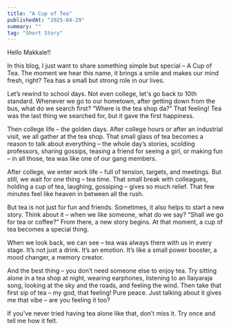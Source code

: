 ```yaml
---
title: "A Cup of Tea"
publishedAt: "2025-04-29"
summary: ""
tag: "Short Story"
---
```


Hello Makkale!!

In this blog, I just want to share something simple but special – A Cup of Tea. The moment we hear this name, it brings a smile and makes our mind fresh, right? Tea has a small but strong role in our lives.

Let’s rewind to school days. Not even college, let's go back to 10th standard. Whenever we go to our hometown, after getting down from the bus, what do we search first? “Where is the tea shop da?” That feeling! Tea was the last thing we searched for, but it gave the first happiness.

Then college life – the golden days. After college hours or after an industrial visit, we all gather at the tea shop. That small glass of tea becomes a reason to talk about everything – the whole day’s stories, scolding professors, sharing gossips, teasing a friend for seeing a girl, or making fun – in all those, tea was like one of our gang members.

After college, we enter work life – full of tension, targets, and meetings. But still, we wait for one thing – tea time. That small break with colleagues, holding a cup of tea, laughing, gossiping – gives so much relief. That few minutes feel like heaven in between all the rush.

But tea is not just for fun and friends. Sometimes, it also helps to start a new story. Think about it – when we like someone, what do we say? “Shall we go for tea or coffee?” From there, a new story begins. At that moment, a cup of tea becomes a special thing.

When we look back, we can see – tea was always there with us in every stage. It’s not just a drink. It’s an emotion. It’s like a small power booster, a mood changer, a memory creator.

And the best thing – you don’t need someone else to enjoy tea. Try sitting alone in a tea shop at night, wearing earphones, listening to an Ilaiyaraja song, looking at the sky and the roads, and feeling the wind. Then take that first sip of tea – my god, that feeling! Pure peace. Just talking about it gives me that vibe – are you feeling it too?

If you’ve never tried having tea alone like that, don’t miss it. Try once and tell me how it felt.